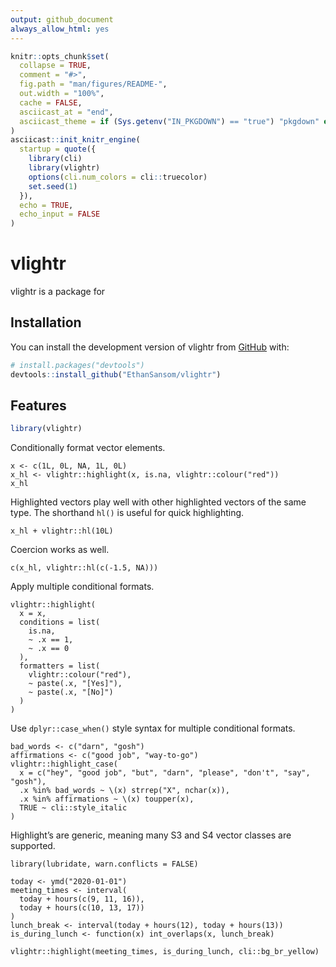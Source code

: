 ```yaml
---
output: github_document
always_allow_html: yes
---
```


<!-- README.md is generated from README.Rmd. Please edit that file -->

```r
knitr::opts_chunk$set(
  collapse = TRUE,
  comment = "#>",
  fig.path = "man/figures/README-",
  out.width = "100%",
  cache = FALSE,
  asciicast_at = "end",
  asciicast_theme = if (Sys.getenv("IN_PKGDOWN") == "true") "pkgdown" else "readme"
)
asciicast::init_knitr_engine(
  startup = quote({
    library(cli)
    library(vlightr)
    options(cli.num_colors = cli::truecolor)
    set.seed(1)
  }),
  echo = TRUE,
  echo_input = FALSE
)
```

# vlightr

<!-- badges: start -->

<!-- badges: end -->

vlightr is a package for

## Installation

You can install the development version of vlightr from [GitHub](https://github.com/) with:

``` r
# install.packages("devtools")
devtools::install_github("EthanSansom/vlightr")
```

## Features

```r
library(vlightr)
```

Conditionally format vector elements.

```asciicast
x <- c(1L, 0L, NA, 1L, 0L)
x_hl <- vlightr::highlight(x, is.na, vlightr::colour("red"))
x_hl
```

Highlighted vectors play well with other highlighted vectors of the same type. The shorthand `hl()` is useful for quick highlighting.

```asciicast
x_hl + vlightr::hl(10L)
```

Coercion works as well.

```asciicast
c(x_hl, vlightr::hl(c(-1.5, NA)))
```

Apply multiple conditional formats.

```asciicast
vlightr::highlight(
  x = x,
  conditions = list(
    is.na, 
    ~ .x == 1, 
    ~ .x == 0
  ),
  formatters = list(
    vlightr::colour("red"), 
    ~ paste(.x, "[Yes]"),
    ~ paste(.x, "[No]")
  )
)
```

Use `dplyr::case_when()` style syntax for multiple conditional formats.

```asciicast
bad_words <- c("darn", "gosh")
affirmations <- c("good job", "way-to-go")
vlightr::highlight_case(
  x = c("hey", "good job", "but", "darn", "please", "don't", "say", "gosh"),
  .x %in% bad_words ~ \(x) strrep("X", nchar(x)),
  .x %in% affirmations ~ \(x) toupper(x),
  TRUE ~ cli::style_italic
)
```

Highlight's are generic, meaning many S3 and S4 vector classes are supported.

```asciicast
library(lubridate, warn.conflicts = FALSE)

today <- ymd("2020-01-01")
meeting_times <- interval(
  today + hours(c(9, 11, 16)), 
  today + hours(c(10, 13, 17))
)
lunch_break <- interval(today + hours(12), today + hours(13))
is_during_lunch <- function(x) int_overlaps(x, lunch_break)

vlightr::highlight(meeting_times, is_during_lunch, cli::bg_br_yellow)
```
